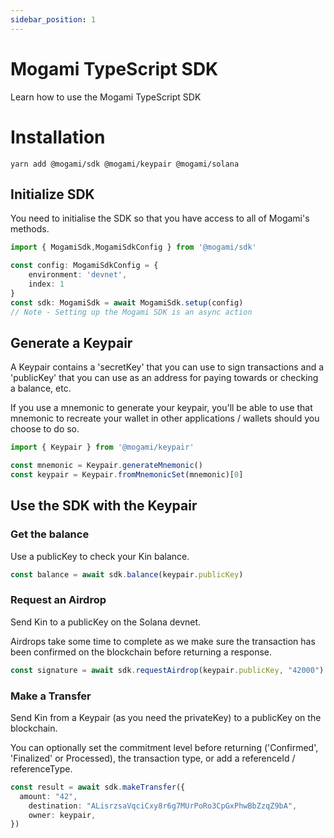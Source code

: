 ```yaml
---
sidebar_position: 1
---
```


# Mogami TypeScript SDK

Learn how to use the Mogami TypeScript SDK


# Installation

```shell
yarn add @mogami/sdk @mogami/keypair @mogami/solana 
```

## Initialize SDK

You need to initialise the SDK so that you have access to all of Mogami's methods.
```ts
import { MogamiSdk,MogamiSdkConfig } from '@mogami/sdk'

const config: MogamiSdkConfig = {
	environment: 'devnet',
	index: 1
}
const sdk: MogamiSdk = await MogamiSdk.setup(config)
// Note - Setting up the Mogami SDK is an async action
```

## Generate a Keypair

A Keypair contains a 'secretKey' that you can use to sign transactions and a 'publicKey' that you can use as an address for paying towards or checking a balance, etc.

If you use a mnemonic to generate your keypair, you'll be able to use that mnemonic to recreate your wallet in other applications / wallets should you choose to do so.
```ts
import { Keypair } from '@mogami/keypair'

const mnemonic = Keypair.generateMnemonic()
const keypair = Keypair.fromMnemonicSet(mnemonic)[0]
```

## Use the SDK with the Keypair

### Get the balance
Use a publicKey to check your Kin balance.

```ts
const balance = await sdk.balance(keypair.publicKey)
```

### Request an Airdrop
Send Kin to a publicKey on the Solana devnet.

Airdrops take some time to complete as we make sure the transaction has been confirmed on the blockchain before returning a response. 

```ts
const signature = await sdk.requestAirdrop(keypair.publicKey, "42000")
```

### Make a Transfer
Send Kin from a Keypair (as you need the privateKey) to a publicKey on the blockchain.

You can optionally set the commitment level before returning ('Confirmed', 'Finalized' or Processed), the transaction type, or add a referenceId / referenceType. 

```ts
const result = await sdk.makeTransfer({
  amount: "42",
	destination: "ALisrzsaVqciCxy8r6g7MUrPoRo3CpGxPhwBbZzqZ9bA",
	owner: keypair,
})
```
